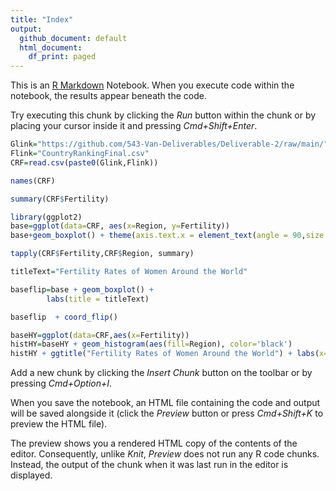 ```yaml
---
title: "Index"
output:
  github_document: default
  html_document:
    df_print: paged
---
```


This is an [R Markdown](http://rmarkdown.rstudio.com) Notebook. When you execute code within the notebook, the results appear beneath the code. 

Try executing this chunk by clicking the *Run* button within the chunk or by placing your cursor inside it and pressing *Cmd+Shift+Enter*. 

```r
Glink="https://github.com/543-Van-Deliverables/Deliverable-2/raw/main/"
Flink="CountryRankingFinal.csv"
CRF=read.csv(paste0(Glink,Flink))
```
```r
names(CRF)
```


```r
summary(CRF$Fertility)
```
```r
library(ggplot2)
base=ggplot(data=CRF, aes(x=Region, y=Fertility))
base+geom_boxplot() + theme(axis.text.x = element_text(angle = 90,size = 8,vjust = .5))
```
```r
tapply(CRF$Fertility,CRF$Region, summary)
```
```r
titleText="Fertility Rates of Women Around the World"

baseflip=base + geom_boxplot() + 
        labs(title = titleText)

baseflip  + coord_flip()
```


```r
baseHY=ggplot(data=CRF,aes(x=Fertility)) 
histHY=baseHY + geom_histogram(aes(fill=Region), color='black')
histHY + ggtitle("Fertility Rates of Women Around the World") + labs(x="Fertility (children born/woman)",y="Count")  
```


Add a new chunk by clicking the *Insert Chunk* button on the toolbar or by pressing *Cmd+Option+I*.

When you save the notebook, an HTML file containing the code and output will be saved alongside it (click the *Preview* button or press *Cmd+Shift+K* to preview the HTML file). 

The preview shows you a rendered HTML copy of the contents of the editor. Consequently, unlike *Knit*, *Preview* does not run any R code chunks. Instead, the output of the chunk when it was last run in the editor is displayed.


